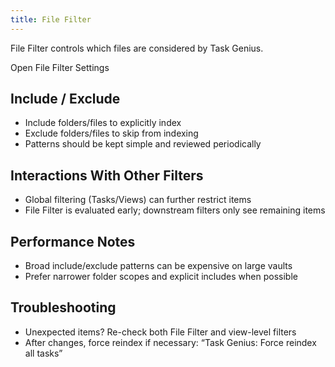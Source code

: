 ```yaml
---
title: File Filter
---
```


File Filter controls which files are considered by Task Genius.

<DeepLinkButton href="obsidian://task-genius/settings?tab=file-filter">
  Open File Filter Settings
</DeepLinkButton>
<DeepLinkFallback />

## Include / Exclude

- Include folders/files to explicitly index
- Exclude folders/files to skip from indexing
- Patterns should be kept simple and reviewed periodically

## Interactions With Other Filters

- Global filtering (Tasks/Views) can further restrict items
- File Filter is evaluated early; downstream filters only see remaining items

## Performance Notes

- Broad include/exclude patterns can be expensive on large vaults
- Prefer narrower folder scopes and explicit includes when possible

## Troubleshooting

- Unexpected items? Re-check both File Filter and view-level filters
- After changes, force reindex if necessary: “Task Genius: Force reindex all tasks”

